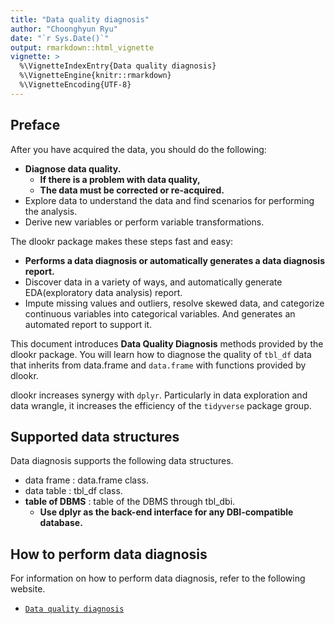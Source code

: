 ```yaml
---
title: "Data quality diagnosis"
author: "Choonghyun Ryu"
date: "`r Sys.Date()`"
output: rmarkdown::html_vignette
vignette: >
  %\VignetteIndexEntry{Data quality diagnosis}
  %\VignetteEngine{knitr::rmarkdown}
  %\VignetteEncoding{UTF-8}
---
```


## Preface
After you have acquired the data, you should do the following:

* **Diagnose data quality.**
    + **If there is a problem with data quality,**
    + **The data must be corrected or re-acquired.**
* Explore data to understand the data and find scenarios for performing the analysis.
* Derive new variables or perform variable transformations.

The dlookr package makes these steps fast and easy:

* **Performs a data diagnosis or automatically generates a data diagnosis report.**
* Discover data in a variety of ways, and automatically generate EDA(exploratory data analysis) report.
* Impute missing values and outliers, resolve skewed data, and categorize continuous variables into categorical variables. And generates an automated report to support it.

This document introduces **Data Quality Diagnosis** methods provided by the dlookr package. You will learn how to diagnose the quality of `tbl_df` data that inherits from data.frame and `data.frame` with functions provided by dlookr.

dlookr increases synergy with `dplyr`. Particularly in data exploration and data wrangle, it increases the efficiency of the `tidyverse` package group.

## Supported data structures
Data diagnosis supports the following data structures.

* data frame : data.frame class.
* data table : tbl_df class.
* **table of DBMS** : table of the DBMS through tbl_dbi.
  + **Use dplyr as the back-end interface for any DBI-compatible database.**
  
## How to perform data diagnosis

For information on how to perform data diagnosis, refer to the following website.

- [`Data quality diagnosis`](https://choonghyunryu.github.io/dlookr_vignette/diagonosis.html)

